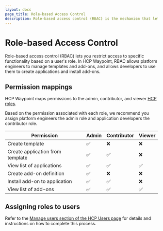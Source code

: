```yaml
---
layout: docs
page_title: Role-based Access Control
description: Role-based access control (RBAC) is the mechanism that lets members of a specific group use specific functionality.
---
```


# Role-based Access Control

Role-based access control (RBAC) lets you restrict access to specific functionality based on a user's role. In HCP Waypoint, RBAC allows platform engineers to manage templates and add-ons, and allows developers to use them to create applications and install add-ons.

## Permission mappings

HCP Waypoint maps permissions to the admin, contributor, and viewer [HCP roles](/hcp/docs/hcp/admin/iam/users#user-permissions).

Based on the permission associated with each role, we recommend you assign platform engineers the admin role and application developers the contributor role.

|Permission|Admin|Contributor|Viewer|
|---|---|---|---|
|Create template|&#9989;|&#10060;|&#10060;|
|Create application from template|&#9989;|&#9989;|&#10060;|
|View list of applications|&#9989;|&#9989;|&#9989;|
|Create add-on definition|&#9989;|&#10060;|&#10060;|
|Install add-on to application|&#9989;|&#9989;|&#10060;|
|View list of add-ons|&#9989;|&#9989;|&#9989;|

## Assigning roles to users

Refer to the [Manage users section of the HCP Users page](/hcp/docs/hcp/admin/iam/users#manage-users) for details and instructions on how to complete this process.